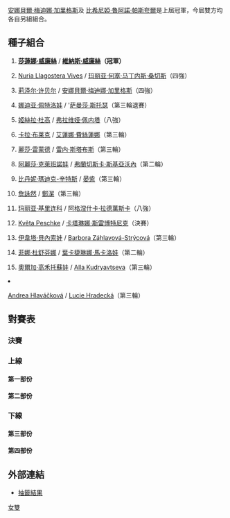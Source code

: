 {{noteTA|G1=tennis}}

{{GrandSlamEvents|2010|法國網球公開賽|
|defchamp = {{flagicon|ESP}} [[安娜貝爾·梅迪娜·加里格斯|安娜貝爾·梅迪娜·加里格斯]]<BR>{{flagicon|ESP}} [[比希尼婭·魯阿諾·帕斯夸爾|比希尼婭·魯阿諾·帕斯夸爾]]
|champ = 
|runner = 
|score = 
}}

{{main|2010年法國網球公開賽}}

[[安娜貝爾·梅迪娜·加里格斯|安娜貝爾·梅迪娜·加里格斯]]及 [[比希尼婭·魯阿諾·帕斯夸爾|比希尼婭·魯阿諾·帕斯夸爾]]是上屆冠軍，今屆雙方均各自另組組合。
 
==種子組合==
{{col-begin}}
{{col-2}}
#{{flagicon|USA}} '''[[莎蓮娜·威廉絲|莎蓮娜·威廉絲]]''' / {{flagicon|USA}}''' [[維納斯·威廉絲|維納斯·威廉絲]]（冠軍） '''
#{{flagicon|ESP}} [[Nuria_Llagostera_Vives|Nuria Llagostera Vives]] / {{flagicon|ESP}} [[玛丽亚·何塞·马丁内斯·桑切斯|玛丽亚·何塞·马丁内斯·桑切斯]]（四強）
#{{flagicon|USA}} [[莉泽尔·许贝尔|莉泽尔·许贝尔]] / {{flagicon|ESP}} [[安娜貝爾·梅迪娜·加里格斯|安娜貝爾·梅迪娜·加里格斯]]（四強）
#{{flagicon|RUS}} [[娜迪亚·佩特洛娃|娜迪亚·佩特洛娃]] / {{flagicon|AUS}}  '[[萨曼莎·斯托瑟|萨曼莎·斯托瑟]]（第三輪退賽）
#{{flagicon|ARG}} [[姬絲拉·杜高|姬絲拉·杜高]]  / {{flagicon|ITA}} [[弗拉维娅·佩内塔|弗拉维娅·佩内塔]]（八強）
#{{flagicon|ZIM}} [[卡拉·布莱克|卡拉·布莱克]] / {{flagicon|RUS}} [[艾蓮娜·費絲蓮娜|艾蓮娜·費絲蓮娜]]（第三輪）
#{{flagicon|USA}} [[麗莎·雷蒙德|麗莎·雷蒙德]] / {{flagicon|AUS}} [[雷内·斯塔布斯|雷内·斯塔布斯]]（第三輪）
#{{flagicon|RUS}} [[阿麗莎·克萊班諾娃|阿麗莎·克萊班諾娃]] / {{flagicon|ITA}} [[弗蘭切斯卡·斯基亞沃內|弗蘭切斯卡·斯基亞沃內]]（第二輪）
{{col-2}}
<ol start="9">
<li>{{flagicon|USA}} [[比丹妮·瑪迪克-辛特斯|比丹妮·瑪迪克-辛特斯]] / {{flagicon|CHN}} [[晏紫|晏紫]]（第三輪）
<li>{{flagicon|TPE}} [[詹詠然|詹詠然]] / {{flagicon|CHN}} [[鄭潔|鄭潔]]（第三輪）
<li>{{flagicon|RUS}} [[玛丽亚·基里连科|玛丽亚·基里连科]] / {{flagicon|POL}} [[阿格涅什卡·拉德萬斯卡|阿格涅什卡·拉德萬斯卡]]（八強） 
<li>{{flagicon|CZE}} [[Květa_Peschke|Květa Peschke]] / {{flagicon|SLO}} [[卡塔琳娜·斯雷博特尼克|卡塔琳娜·斯雷博特尼克]]（決賽）
<li>{{flagicon|CZE}} [[伊韋塔·貝內索娃|伊韋塔·貝內索娃]]  / {{flagicon|CZE}} [[Barbora_Záhlavová-Strýcová|Barbora Záhlavová-Strýcová]]（第三輪）
<li>{{flagicon|RUS}} [[菲娜·杜舒芬娜|菲娜·杜舒芬娜]] / {{flagicon|RUS}} [[葉卡捷琳娜·馬卡洛娃|葉卡捷琳娜·馬卡洛娃]]（第二輪）
<li>{{flagicon|BLR}} [[奧爾加·高禾托蘇娃|奧爾加·高禾托蘇娃]] / {{flagicon|RUS}} [[Alla_Kudryavtseva|Alla Kudryavtseva]]（第三輪）
<li>{{flagicon|CZE}} [[Andrea_Hlaváčková|Andrea Hlaváčková]]  / {{flagicon|CZE}} [[Lucie_Hradecká|Lucie Hradecká]]（第三輪）
{{col-end}}

==對賽表==
===決賽===
{{8TeamBracket-Tennis3
| RD1=八強
| RD2=四強
| RD3=決賽

| team-width=175

| RD1-seed1=1
| RD1-team1='''{{flagicon|USA}} [[莎蓮娜·威廉絲|S威廉絲]]<br /> {{flagicon|USA}} [[維納斯·威廉絲|V威廉絲]]
| RD1-score1-1='''6
| RD1-score1-2='''6
| RD1-score1-3= 
| RD1-seed2=11
| RD1-team2={{flagicon|RUS}} [[玛丽亚·基里连科|基里连科]]<BR> {{flagicon|POL}} [[阿格涅什卡·拉德萬斯卡|拉德萬斯卡]]
| RD1-score2-1=2
| RD1-score2-2=3
| RD1-score2-3= 

| RD1-seed3=3
| RD1-team3='''{{flagicon|USA}} [[莉泽尔·许贝尔|许贝尔]]<BR> {{flagicon|ESP}} [[安娜貝爾·梅迪娜·加里格斯|梅迪娜·加里格斯]]
| RD1-score3-1=1
| RD1-score3-2='''6
| RD1-score3-3='''7
| RD1-seed4=5
| RD1-team4={{flagicon|ARG}} [[姬絲拉·杜高|杜高]]<BR> {{flagicon|ITA}} [[弗拉维娅·佩内塔|佩内塔]]
| RD1-score4-1='''6
| RD1-score4-2=0
| RD1-score4-3=6<sup>4</sup>

| RD1-seed5=12
| RD1-team5='''{{flagicon|CZE}} [[Květa_Peschke|K Peschke]]<BR> {{flagicon|SLO}} [[卡塔琳娜·斯雷博特尼克|斯雷博特尼克]]
| RD1-score5-1=4
| RD1-score5-2='''6
| RD1-score5-3='''6
| RD1-seed6= 
| RD1-team6={{flagicon|UKR}} [[阿廖娜·邦达连科|A邦达连科]]<BR> {{flagicon|UKR}} [[卡捷琳娜·邦达连科|K邦达连科]]
| RD1-score6-1='''6
| RD1-score6-2=2
| RD1-score6-3=3

| RD1-seed7= 
| RD1-team7={{flagicon|ROU}} [[Monica_Niculescu|M Niculescu]]<BR> {{flagicon|ISR}} [[莎哈爾·佩爾|佩爾]]
| RD1-score7-1=2
| RD1-score7-2=4
| RD1-score7-3= 
| RD1-seed8=2
| RD1-team8='''{{Nowrap|{{flagicon|ESP}} [[Nuria_Llagostera_Vives|N Llagostera Vives]]<BR> {{flagicon|ESP}} [[玛丽亚·何塞·马丁内斯·桑切斯|马丁内斯·桑切斯]]}}
| RD1-score8-1='''6
| RD1-score8-2='''6
| RD1-score8-3= 

| RD2-seed1=1
| RD2-team1='''{{flagicon|USA}} [[莎蓮娜·威廉絲|S威廉絲]]<br /> {{flagicon|USA}} [[維納斯·威廉絲|V威廉絲]]
| RD2-score1-1=2
| RD2-score1-2='''6
| RD2-score1-3='''6
| RD2-seed2=3
| RD2-team2={{flagicon|USA}} [[莉泽尔·许贝尔|许贝尔]]<BR> {{flagicon|ESP}} [[安娜貝爾·梅迪娜·加里格斯|梅迪娜·加里格斯]]
| RD2-score2-1='''6
| RD2-score2-2=4
| RD2-score2-3=2

| RD2-seed3=12
| RD2-team3='''{{flagicon|CZE}} [[Květa_Peschke|K Peschke]]<BR> {{flagicon|SLO}} [[卡塔琳娜·斯雷博特尼克|斯雷博特尼克]]
| RD2-score3-1=3
| RD2-score3-2='''6
| RD2-score3-3='''6
| RD2-seed4=2
| RD2-team4={{Nowrap|{{flagicon|ESP}} [[Nuria_Llagostera_Vives|N Llagostera Vives]]<BR> {{flagicon|ESP}} [[玛丽亚·何塞·马丁内斯·桑切斯|马丁内斯·桑切斯]]}}
| RD2-score4-1='''6
| RD2-score4-2=4
| RD2-score4-3=4

| RD3-seed1=1
| RD3-team1='''{{flagicon|USA}} [[莎蓮娜·威廉絲|S威廉絲]]<br /> {{flagicon|USA}} [[維納斯·威廉絲|V威廉絲]]
| RD3-score1-1='''6
| RD3-score1-2='''6
| RD3-score1-3= 
| RD3-seed2=12
| RD3-team2={{flagicon|CZE}} [[Květa_Peschke|K Peschke]]<BR> {{flagicon|SLO}} [[卡塔琳娜·斯雷博特尼克|斯雷博特尼克]]
| RD3-score2-1=2
| RD3-score2-2=3
| RD3-score2-3= 
}}

===上線===
====第一部份====
{{16TeamBracket-Compact-Tennis3
| RD1= 第一輪
| RD2= 第二輪
| RD3= 第三輪
| RD4= 八強

| RD1-seed01=1
| RD1-team01='''{{flagicon|USA}} [[莎蓮娜·威廉絲|S威廉絲]]<br /> {{flagicon|USA}} [[維納斯·威廉絲|V威廉絲]]''' 
| RD1-score01-1='''6
| RD1-score01-2='''6
| RD1-score01-3= 
| RD1-seed02= 
| RD1-team02={{flagicon|BEL}} [[Kirsten_Flipkens|K Flipkens]]<BR> {{flagicon|THA}} [[撻瑪茵·塔娜蘇甘|塔娜蘇甘]]
| RD1-score02-1=0
| RD1-score02-2=1
| RD1-score02-3= 

| RD1-seed03= 
| RD1-team03='''{{flagicon|SVK}} [[達妮埃拉·漢圖霍娃|漢圖霍娃]]<BR> {{flagicon|DEN}} [[卡露蓮·禾絲妮雅琪|禾絲妮雅琪]]'''
| RD1-score03-1='''7
| RD1-score03-2='''7
| RD1-score03-3= 
| RD1-seed04= 
| RD1-team04={{flagicon|GER}} [[Tatjana_Malek|T Malek]]<BR> {{flagicon|GER}} [[安德拉·佩特科维奇|佩特科维奇]]
| RD1-score04-1=5
| RD1-score04-2=6<sup>8</sup>
| RD1-score04-3= 

| RD1-seed05= 
| RD1-team05='''{{flagicon|SVK}} [[多米尼卡·齐布尔科娃|齐布尔科娃]]<BR> {{flagicon|GER}} [[Julia_Görges|J Görges]]'''
| RD1-score05-1=3
| RD1-score05-2='''6
| RD1-score05-3='''6
| RD1-seed06=WC
| RD1-team06={{flagicon|FRA}} [[Stéphanie_Cohen-Aloro|S Cohen-Aloro]]<BR> {{flagicon|FRA}} [[保琳·巴曼迪耶|巴曼迪耶]]
| RD1-score06-1='''6
| RD1-score06-2=2
| RD1-score06-3=1

| RD1-seed07= 
| RD1-team07={{flagicon|AUT}} [[西比爾·巴默爾|巴默爾]]<BR> {{flagicon|GER}} [[Kristina_Barrois|K Barrois]]
| RD1-score07-1=4
| RD1-score07-2=1
| RD1-score07-3= 
| RD1-seed08=16
| RD1-team08='''{{flagicon|CZE}} [[Andrea_Hlaváčková|A Hlaváčková]]<BR> {{flagicon|CZE}} [[Lucie_Hradecká|L Hradecká]]
| RD1-score08-1='''6
| RD1-score08-2='''6
| RD1-score08-3= 

| RD1-seed09=11
| RD1-team09='''{{flagicon|RUS}} [[玛丽亚·基里连科|基里连科]]<BR> {{flagicon|POL}} [[阿格涅什卡·拉德萬斯卡|拉德萬斯卡]]'''
| RD1-score09-1='''6
| RD1-score09-2='''6
| RD1-score09-3= 
| RD1-seed10= 
| RD1-team10={{flagicon|TPE}} [[張凱貞|張]]<BR> {{flagicon|SVK}} [[瑪達蓮娜·拉芭莉歌法|拉芭莉歌法]]
| RD1-score10-1=1
| RD1-score10-2=1
| RD1-score10-3= 

| RD1-seed11= 
| RD1-team11={{flagicon|GRE}} [[埃萊妮·達尼利都|達尼利都]]<BR> {{flagicon|TPE}} [[謝淑薇|謝]]
| RD1-score11-1=5
| RD1-score11-2=6<sup>1</sup>
| RD1-score11-3= 
| RD1-seed12= 
| RD1-team12='''{{flagicon|CZE}} [[佩特拉·克維托娃|克維托娃]]<BR> {{flagicon|SUI}} [[Stefanie_Vögele|S Vögele]]'''
| RD1-score12-1='''7
| RD1-score12-2='''7
| RD1-score12-3= 

| RD1-seed13= 
| RD1-team13={{flagicon|RSA}} [[Natalie_Grandin|N Grandin]]<BR> {{flagicon|USA}} [[Abigail_Spears|A Spears]]
| RD1-score13-1=3
| RD1-score13-2='''6
| RD1-score13-3=2
| RD1-seed14= 
| RD1-team14='''{{flagicon|FRA}} [[阿丽泽·科奈|科奈]]<BR> {{flagicon|FRA}} [[阿拉瓦內·雷扎伊|雷扎伊]]'''
| RD1-score14-1='''6
| RD1-score14-2=4
| RD1-score14-3='''6

| RD1-seed15= 
| RD1-team15={{flagicon|POL}} [[Alicja_Rosolska|A Rosolska]]<BR> {{flagicon|KAZ}} [[Yaroslava_Shvedova|Y Shvedova]]
| RD1-score15-1=6<sup>4</sup>
| RD1-score15-2=4
| RD1-score15-3= 
| RD1-seed16=7
| RD1-team16='''{{flagicon|USA}} [[麗莎·雷蒙德|雷蒙德]]<BR> {{flagicon|AUS}} [[雷内·斯塔布斯|斯塔布斯]]
| RD1-score16-1='''7
| RD1-score16-2='''6
| RD1-score16-3= 

| RD2-seed01=1
| RD2-team01='''{{flagicon|USA}} [[莎蓮娜·威廉絲|S威廉絲]]<br /> {{flagicon|USA}} [[維納斯·威廉絲|V威廉絲]]
| RD2-score01-1=w/o
| RD2-score01-2= 
| RD2-score01-3= 
| RD2-seed02= 
| RD2-team02={{flagicon|SVK}} [[達妮埃拉·漢圖霍娃|漢圖霍娃]]<BR> {{flagicon|DEN}} [[卡露蓮·禾絲妮雅琪|禾絲妮雅琪]]
| RD2-score02-1= 
| RD2-score02-2= 
| RD2-score02-3= 

| RD2-seed03= 
| RD2-team03={{flagicon|SVK}} [[多米尼卡·齐布尔科娃|齐布尔科娃]]<BR> {{flagicon|GER}} [[Julia_Görges|J Görges]]
| RD2-score03-1=2
| RD2-score03-2='''7
| RD2-score03-3=0
| RD2-seed04=16
| RD2-team04='''{{flagicon|CZE}} [[Andrea_Hlaváčková|A Hlaváčková]]<BR> {{flagicon|CZE}} [[Lucie_Hradecká|L Hradecká]]
| RD2-score04-1='''6
| RD2-score04-2=6<sup>8</sup>
| RD2-score04-3='''6

| RD2-seed05=11
| RD2-team05='''{{flagicon|RUS}} [[玛丽亚·基里连科|基里连科]]<BR> {{flagicon|POL}} [[阿格涅什卡·拉德萬斯卡|拉德萬斯卡]]
| RD2-score05-1='''6
| RD2-score05-2=5
| RD2-score05-3='''6
| RD2-seed06= 
| RD2-team06={{flagicon|CZE}} [[佩特拉·克維托娃|克維托娃]]<BR> {{flagicon|SUI}} [[Stefanie_Vögele|S Vögele]]
| RD2-score06-1=1
| RD2-score06-2='''7
| RD2-score06-3=3

| RD2-seed07= 
| RD2-team07={{flagicon|FRA}} [[阿丽泽·科奈|科奈]]<BR> {{flagicon|FRA}} [[阿拉瓦內·雷扎伊|雷扎伊]]'''
| RD2-score07-1=2
| RD2-score07-2=2
| RD2-score07-3= 
| RD2-seed08=7
| RD2-team08='''{{flagicon|USA}} [[麗莎·雷蒙德|雷蒙德]]<BR> {{flagicon|AUS}} [[雷内·斯塔布斯|斯塔布斯]]
| RD2-score08-1='''6
| RD2-score08-2='''6
| RD2-score08-3= 

| RD3-seed01=1
| RD3-team01='''{{flagicon|USA}} [[莎蓮娜·威廉絲|S威廉絲]]<br /> {{flagicon|USA}} [[維納斯·威廉絲|V威廉絲]]
| RD3-score01-1='''6
| RD3-score01-2='''6
| RD3-score01-3= 
| RD3-seed02=16
| RD3-team02={{flagicon|CZE}} [[Andrea_Hlaváčková|A Hlaváčková]]<BR> {{flagicon|CZE}} [[Lucie_Hradecká|L Hradecká]]
| RD3-score02-1=1
| RD3-score02-2=2
| RD3-score02-3= 

| RD3-seed03=11
| RD3-team03='''{{flagicon|RUS}} [[玛丽亚·基里连科|基里连科]]<BR> {{flagicon|POL}} [[阿格涅什卡·拉德萬斯卡|拉德萬斯卡]]
| RD3-score03-1='''7
| RD3-score03-2='''6
| RD3-score03-3= 
| RD3-seed04=7
| RD3-team04={{flagicon|USA}} [[麗莎·雷蒙德|雷蒙德]]<BR> {{flagicon|AUS}} [[雷内·斯塔布斯|斯塔布斯]]
| RD3-score04-1=6<sup>6</sup>
| RD3-score04-2=4
| RD3-score04-3= 

| RD4-seed01=1
| RD4-team01='''{{flagicon|USA}} [[莎蓮娜·威廉絲|S威廉絲]]<br /> {{flagicon|USA}} [[維納斯·威廉絲|V威廉絲]]
| RD4-score01-1='''6
| RD4-score01-2='''6
| RD4-score01-3= 
| RD4-seed02=11
| RD4-team02={{flagicon|RUS}} [[玛丽亚·基里连科|基里连科]]<BR> {{flagicon|POL}} [[阿格涅什卡·拉德萬斯卡|拉德萬斯卡]]
| RD4-score02-1=2
| RD4-score02-2=3
| RD4-score02-3= 
}}

====第二部份====
{{16TeamBracket-Compact-Tennis3
| RD1= 第一輪
| RD2= 第二輪
| RD3= 第三輪
| RD4= 八強

| RD1-seed01=3
| RD1-team01='''{{flagicon|USA}} [[莉泽尔·许贝尔|许贝尔]]<BR> {{flagicon|ESP}} [[安娜貝爾·梅迪娜·加里格斯|梅迪娜·加里格斯]]
| RD1-score01-1=2
| RD1-score01-2='''6
| RD1-score01-3='''6
| RD1-seed02= 
| RD1-team02={{flagicon|UKR}} [[Mariya_Koryttseva|M Koryttseva]]<BR> {{flagicon|BLR}} [[Darya_Kustova|D Kustova]]
| RD1-score02-1='''6
| RD1-score02-2=1
| RD1-score02-3=4

| RD1-seed03= 
| RD1-team03='''{{flagicon|BLR}} [[维多利亚·阿扎伦卡|阿扎伦卡]]<BR> {{flagicon|RUS}} [[薇拉·兹沃纳列娃|兹沃纳列娃]]'''
| RD1-score03-1='''6
| RD1-score03-2='''6
| RD1-score03-3= 
| RD1-seed04= 
| RD1-team04={{flagicon|HUN}} [[兹尼克·瑪琳達|兹尼克]]<BR> {{flagicon|ESP}} [[Arantxa_Parra_Santonja|A Parra Santonja]]
| RD1-score04-1=1
| RD1-score04-2=3
| RD1-score04-3= 

| RD1-seed05= 
| RD1-team05={{flagicon|SWE}} [[索菲亞·阿維德森|阿維德森]]<BR> {{flagicon|GER}} [[Angelique_Kerber|A Kerber]]
| RD1-score05-1=2
| RD1-score05-2=5
| RD1-score05-3= 
| RD1-seed06= 
| RD1-team06='''{{flagicon|CZE}} [[露絲·莎法洛法|莎法洛法]]<BR> {{flagicon|CAN}} [[雅歷珊查·禾絲妮雅克|禾絲妮雅克]]'''
| RD1-score06-1='''6
| RD1-score06-2='''7
| RD1-score06-3= 

| RD1-seed07= 
| RD1-team07={{flagicon|TPE}} [[莊佳容|莊]]<BR> {{flagicon|AUS}} [[艾丽西亚·莫利克|莫利克]]
| RD1-score07-1=6<sup>2</sup>
| RD1-score07-2=3
| RD1-score07-3= 
| RD1-seed08=13
| RD1-team08='''{{Nowrap|{{flagicon|CZE}} [[伊韋塔·貝內索娃|貝內索娃]]<BR> {{flagicon|CZE}} [[Barbora_Záhlavová_Strýcová|B Záhlavová Strýcová]]}}
| RD1-score08-1='''7
| RD1-score08-2='''6
| RD1-score08-3= 

| RD1-seed09=9
| RD1-team09='''{{flagicon|USA}} [[比丹妮·瑪迪克-辛特斯|瑪迪克-辛特斯]]<BR> {{flagicon|CHN}} [[晏紫|晏]]
| RD1-score09-1='''6
| RD1-score09-2='''6
| RD1-score09-3= 
| RD1-seed10= 
| RD1-team10={{flagicon|SUI}} [[迪美雅·芭辛絲姬|芭辛絲姬]]<BR> {{flagicon|ITA}} [[塔蒂亞娜·加爾賓|加爾賓]]
| RD1-score10-1=3
| RD1-score10-2=3
| RD1-score10-3= 

| RD1-seed11= 
| RD1-team11='''{{flagicon|ITA}} [[Sara_Errani|S Errani]]<BR> {{flagicon|ITA}} [[罗伯塔·芬奇|芬奇]]
| RD1-score11-1='''6
| RD1-score11-2='''7
| RD1-score11-3= 
| RD1-seed12=WC
| RD1-team12={{flagicon|FRA}} [[Kristina_Mladenovic|K Mladenovic]]<BR> {{flagicon|TUN}} [[Selima_Sfar|S Sfar]]
| RD1-score12-1=4
| RD1-score12-2=5
| RD1-score12-3= 

| RD1-seed13= 
| RD1-team13={{flagicon|USA}} [[Jill_Craybas|J Craybas]]<BR> {{flagicon|RUS}} [[安娜斯塔西亞·帕夫柳琴科娃|帕夫柳琴科娃]]
| RD1-score13-1=1
| RD1-score13-2=4
| RD1-score13-3= 
| RD1-seed14= 
| RD1-team14='''{{flagicon|ITA}} [[Alberta_Brianti|A Brianti]]<BR> {{flagicon|ROU}} [[亚历山德拉·杜尔盖鲁|杜尔盖鲁]]
| RD1-score14-1='''6
| RD1-score14-2='''6
| RD1-score14-3= 

| RD1-seed15= 
| RD1-team15={{flagicon|FRA}} [[Julie_Coin|J Coin]]<BR> {{flagicon|CAN}} [[Marie-Ève_Pelletier|M-È Pelletier]]
| RD1-score15-1=1
| RD1-score15-2=3
| RD1-score15-3= 
| RD1-seed16=5
| RD1-team16='''{{flagicon|ARG}} [[姬絲拉·杜高|杜高]]<BR> {{flagicon|ITA}} [[弗拉维娅·佩内塔|佩内塔]]'''  
| RD1-score16-1='''6
| RD1-score16-2='''6
| RD1-score16-3= 

| RD2-seed01=3
| RD2-team01='''{{flagicon|USA}} [[莉泽尔·许贝尔|许贝尔]]<BR> {{flagicon|ESP}} [[安娜貝爾·梅迪娜·加里格斯|梅迪娜·加里格斯]]
| RD2-score01-1=4
| RD2-score01-2='''6
| RD2-score01-3='''6
| RD2-seed02= 
| RD2-team02={{flagicon|BLR}} [[Victoria_Azarenka|V Azarenka]]<BR> {{flagicon|RUS}} [[Vera_Zvonareva|V Zvonareva]]
| RD2-score02-1='''6
| RD2-score02-2=2
| RD2-score02-3=4

| RD2-seed03= 
| RD2-team03={{flagicon|CZE}} [[Lucie_Šafářová|L Šafářová]]<BR> {{flagicon|CAN}} [[Aleksandra_Wozniak|A Wozniak]]
| RD2-score03-1=1
| RD2-score03-2=1
| RD2-score03-3= 
| RD2-seed04=13
| RD2-team04='''{{Nowrap|{{flagicon|CZE}} [[伊韋塔·貝內索娃|貝內索娃]]<BR> {{flagicon|CZE}} [[Barbora_Záhlavová_Strýcová|B Záhlavová Strýcová]]}}
| RD2-score04-1='''6
| RD2-score04-2='''6
| RD2-score04-3= 

| RD2-seed05=9
| RD2-team05='''{{flagicon|USA}} [[比丹妮·瑪迪克-辛特斯|瑪迪克-辛特斯]]<BR> {{flagicon|CHN}} [[晏紫|晏]]
| RD2-score05-1='''6
| RD2-score05-2='''7
| RD2-score05-3= 
| RD2-seed06= 
| RD2-team06={{flagicon|ITA}} [[Sara_Errani|S Errani]]<BR> {{flagicon|ITA}} [[罗伯塔·芬奇|芬奇]]
| RD2-score06-1=4
| RD2-score06-2=5
| RD2-score06-3= 

| RD2-seed07= 
| RD2-team07={{flagicon|ITA}} [[Alberta_Brianti|A Brianti]]<BR> {{flagicon|ROU}} [[亚历山德拉·杜尔盖鲁|杜尔盖鲁]]<BR> 
| RD2-score07-1=5
| RD2-score07-2=6<sup>2</sup>
| RD2-score07-3= 
| RD2-seed08=5
| RD2-team08='''{{flagicon|ARG}} [[姬絲拉·杜高|杜高]]<BR> {{flagicon|ITA}} [[弗拉维娅·佩内塔|佩内塔]]'''  
| RD2-score08-1='''7
| RD2-score08-2='''7
| RD2-score08-3= 

| RD3-seed01=3
| RD3-team01='''{{flagicon|USA}} [[莉泽尔·许贝尔|许贝尔]]<BR> {{flagicon|ESP}} [[安娜貝爾·梅迪娜·加里格斯|梅迪娜·加里格斯]]
| RD3-score01-1='''7
| RD3-score01-2=2
| RD3-score01-3='''6
| RD3-seed02=13
| RD3-team02={{Nowrap|{{flagicon|CZE}} [[伊韋塔·貝內索娃|貝內索娃]]<BR> {{flagicon|CZE}} [[Barbora_Záhlavová_Strýcová|B Záhlavová Strýcová]]}}
| RD3-score02-1=5
| RD3-score02-2='''6
| RD3-score02-3=4

| RD3-seed03=9
| RD3-team03={{flagicon|USA}} [[比丹妮·瑪迪克-辛特斯|瑪迪克-辛特斯]]<BR> {{flagicon|CHN}} [[晏紫|晏]]
| RD3-score03-1=6<sup>7</sup>
| RD3-score03-2=0
| RD3-score03-3= 
| RD3-seed04=5
| RD3-team04='''{{flagicon|ARG}} [[姬絲拉·杜高|杜高]]<BR> {{flagicon|ITA}} [[弗拉维娅·佩内塔|佩内塔]]
| RD3-score04-1='''7
| RD3-score04-2='''6
| RD3-score04-3= 

| RD4-seed01=3
| RD4-team01='''{{flagicon|USA}} [[莉泽尔·许贝尔|许贝尔]]<BR> {{flagicon|ESP}} [[安娜貝爾·梅迪娜·加里格斯|梅迪娜·加里格斯]]
| RD4-score01-1=1
| RD4-score01-2='''6
| RD4-score01-3='''7
| RD4-seed02=5
| RD4-team02={{flagicon|ARG}} [[姬絲拉·杜高|杜高]]<BR> {{flagicon|ITA}} [[弗拉维娅·佩内塔|佩内塔]]
| RD4-score02-1='''6
| RD4-score02-2=0
| RD4-score02-3=6<sup>4</sup>
}}

===下線===
====第三部份====
{{16TeamBracket-Compact-Tennis3
| RD1= 第一輪
| RD2= 第二輪
| RD3= 第三輪
| RD4= 八強
| RD1-seed01=6
| RD1-team01='''{{flagicon|ZIM}} [[卡拉·布莱克|布莱克]]<BR> {{flagicon|RUS}} [[艾蓮娜·費絲蓮娜|艾蓮娜·費絲蓮娜]]'''
| RD1-score01-1=4
| RD1-score01-2='''6
| RD1-score01-3='''6
| RD1-seed02= 
| RD1-team02={{flagicon|ESP}} [[比希尼婭·魯阿諾·帕斯夸爾|魯阿諾·帕斯夸爾]]<BR> {{flagicon|USA}} [[梅根·蕭內西|蕭內西]]
| RD1-score02-1='''6
| RD1-score02-2=3
| RD1-score02-3=3

| RD1-seed03=ALT
| RD1-team03={{flagicon|CZE}} [[Klára_Zakopalová|K Zakopalová]]<BR> {{flagicon|USA}} [[Riza_Zalameda|R Zalameda]]
| RD1-score03-1=1
| RD1-score03-2=1
| RD1-score03-3= 
| RD1-seed04= 
| RD1-team04='''{{flagicon|HUN}} [[扎维·阿格妮斯|扎维]]<BR> {{flagicon|RUS}} [[迪娜拉·薩芬娜|薩芬娜]]
| RD1-score04-1='''6
| RD1-score04-2='''6
| RD1-score04-3= 

| RD1-seed05= 
| RD1-team05='''{{flagicon|ROU}} [[Edina_Gallovits|E Gallovits]]<BR> {{flagicon|USA}} [[梅蘭妮·歐丁|歐丁]]
| RD1-score05-1='''6
| RD1-score05-2='''6
| RD1-score05-3= 
| RD1-seed06= 
| RD1-team06={{flagicon|AUS}} [[Anastasia_Rodionova|An Rodionova]]<BR> {{flagicon|RUS}} [[Arina_Rodionova|Ar Rodionova]]
| RD1-score06-1=3
| RD1-score06-2=2
| RD1-score06-3= 

| RD1-seed07= 
| RD1-team07={{flagicon|GBR}} [[Sarah_Borwell|S Borwell]]<BR> {{flagicon|USA}} [[Racquel_Kops-Jones|R Kops-Jones]]
| RD1-score07-1=0
| RD1-score07-2=1
| RD1-score07-3= 
| RD1-seed08=12
| RD1-team08='''{{flagicon|CZE}} [[Květa_Peschke|K Peschke]]<BR> {{flagicon|SLO}} [[卡塔琳娜·斯雷博特尼克|斯雷博特尼克]]
| RD1-score08-1='''6
| RD1-score08-2='''6
| RD1-score08-3= 

| RD1-seed09=14
| RD1-team09='''{{flagicon|RUS}} [[菲娜·杜舒芬娜|杜舒芬娜]]<BR> {{flagicon|RUS}} [[葉卡捷琳娜·馬卡洛娃|馬卡洛娃]]
| RD1-score09-1=6<sup>5</sup>
| RD1-score09-2='''7
| RD1-score09-3='''6
| RD1-seed10= 
| RD1-team10={{flagicon|BLR}} [[Tatiana_Poutchek|T Poutchek]]<BR> {{flagicon|TUR}} [[İpek_Şenoğlu|İ Şenoğlu]]
| RD1-score10-1='''6
| RD1-score10-2=6<sup>3</sup>
| RD1-score10-3=4

| RD1-seed11= 
| RD1-team11='''{{flagicon|UKR}} [[阿廖娜·邦达连科|A邦达连科]]<BR> {{flagicon|UKR}} [[卡捷琳娜·邦达连科|K邦达连科]]
| RD1-score11-1='''6
| RD1-score11-2='''6
| RD1-score11-3= 
| RD1-seed12= 
| RD1-team12={{flagicon|USA}} [[卡莉·格利克森|格利克森]]<BR> {{flagicon|SLO}} [[Polona_Hercog|P Hercog]]
| RD1-score12-1=3
| RD1-score12-2=2
| RD1-score12-3= 

| RD1-seed13= 
| RD1-team13='''{{flagicon|USA}} [[金久慈|金]]<BR> {{flagicon|NED}} [[米雪拉·克拉查克|克拉查克]]
| RD1-score13-1='''6
| RD1-score13-2='''6
| RD1-score13-3= 
| RD1-seed14= 
| RD1-team14={{flagicon|ROU}} [[Ioana_Raluca_Olaru|IR Olaru]]<BR> {{flagicon|UKR}} [[Olga_Savchuk|O Savchuk]]
| RD1-score14-1=4
| RD1-score14-2=3
| RD1-score14-3= 

| RD1-seed15=WC
| RD1-team15={{flagicon|FRA}} [[Irina_Pavlovic|I Pavlovic]]<BR> {{flagicon|FRA}} [[Laura_Thorpe|L Thorpe]]
| RD1-score15-1=4
| RD1-score15-2=4
| RD1-score15-3= 
| RD1-seed16=4
| RD1-team16='''{{flagicon|RUS}} [[娜迪亚·佩特洛|佩特洛]]<BR> {{flagicon|AUS}} [[萨曼莎·斯托瑟|斯托瑟]] 
| RD1-score16-1='''6
| RD1-score16-2='''6
| RD1-score16-3= 

| RD2-seed01=6
| RD2-team01='''{{flagicon|ZIM}} [[卡拉·布莱克|布莱克]]<BR> {{flagicon|RUS}} [[艾蓮娜·費絲蓮娜|艾蓮娜·費絲蓮娜]]
| RD2-score01-1='''6
| RD2-score01-2='''6
| RD2-score01-3= 
| RD2-seed02= 
| RD2-team02={{flagicon|HUN}} [[扎维·阿格妮斯|扎维]]<BR> {{flagicon|RUS}} [[迪娜拉·薩芬娜|薩芬娜]]
| RD2-score02-1=2
| RD2-score02-2=3
| RD2-score02-3= 

| RD2-seed03= 
| RD2-team03={{flagicon|ROU}} [[Edina_Gallovits|E Gallovits]]<BR> {{flagicon|USA}} [[梅蘭妮·歐丁|歐丁]]
| RD2-score03-1=0
| RD2-score03-2=1
| RD2-score03-3= 
| RD2-seed04=12
| RD2-team04='''{{flagicon|CZE}} [[Květa_Peschke|K Peschke]]<BR> {{flagicon|SLO}} [[卡塔琳娜·斯雷博特尼克|斯雷博特尼克]]
| RD2-score04-1='''6
| RD2-score04-2='''6
| RD2-score04-3= 

| RD2-seed05=14
| RD2-team05={{flagicon|RUS}} [[菲娜·杜舒芬娜|杜舒芬娜]]<BR> {{flagicon|RUS}} [[葉卡捷琳娜·馬卡洛娃|馬卡洛娃]]
| RD2-score05-1=3
| RD2-score05-2=2
| RD2-score05-3= 
| RD2-seed06= 
| RD2-team06='''{{flagicon|UKR}} [[阿廖娜·邦达连科|A邦达连科]]<BR> {{flagicon|UKR}} [[卡捷琳娜·邦达连科|K邦达连科]]
| RD2-score06-1='''6
| RD2-score06-2'''6
| RD2-score06-3= 

| RD2-seed07= 
| RD2-team07={{flagicon|USA}} [[金久慈|金]]<BR> {{flagicon|NED}} [[米雪拉·克拉查克|克拉查克]]
| RD2-score07-1=4
| RD2-score07-2='''7
| RD2-score07-3=4
| RD2-seed08=4
| RD2-team08='''{{flagicon|RUS}} [[娜迪亚·佩特洛|佩特洛]]<BR> {{flagicon|AUS}} [[萨曼莎·斯托瑟|斯托瑟]]
| RD2-score08-1='''6
| RD2-score08-2=6<sup>5</sup>
| RD2-score08-3='''6

| RD3-seed01=6
| RD3-team01={{flagicon|ZIM}} [[卡拉·布莱克|布莱克]]<BR> {{flagicon|RUS}} [[艾蓮娜·費絲蓮娜|艾蓮娜·費絲蓮娜]]
| RD3-score01-1=6<sup>5</sup>
| RD3-score01-2=1
| RD3-score01-3= 
| RD3-seed02=12
| RD3-team02='''{{flagicon|CZE}} [[Květa_Peschke|K Peschke]]<BR> {{flagicon|SLO}} [[卡塔琳娜·斯雷博特尼克|斯雷博特尼克]]
| RD3-score02-1='''7
| RD3-score02-2='''6
| RD3-score02-3= 

| RD3-seed03= 
| RD3-team03='''{{flagicon|UKR}} [[阿廖娜·邦达连科|A邦达连科]]<BR> {{flagicon|UKR}} [[卡捷琳娜·邦达连科|K邦达连科]]
| RD3-score03-1='''6
| RD3-score03-2=1
| RD3-score03-3= 
| RD3-seed04=4
| RD3-team04={{flagicon|RUS}} [[娜迪亚·佩特洛|佩特洛]]<BR> {{flagicon|AUS}} [[萨曼莎·斯托瑟|斯托瑟]]
| RD3-score04-1=0
| RD3-score04-2=r
| RD3-score04-3= 

| RD4-seed01=12
| RD4-team01={{flagicon|CZE}} [[Květa_Peschke|K Peschke]]<BR> {{flagicon|SLO}} [[卡塔琳娜·斯雷博特尼克|斯雷博特尼克]]
| RD4-score01-1=4
| RD4-score01-2='''6
| RD4-score01-3='''6
| RD4-seed02=
| RD4-team02={{flagicon|UKR}} [[阿廖娜·邦达连科|A邦达连科]]<BR> {{flagicon|UKR}} [[卡捷琳娜·邦达连科|K邦达连科]]
| RD4-score02-1='''6
| RD4-score02-2=2
| RD4-score02-3=3
}}

====第四部份====
{{16TeamBracket-Compact-Tennis3
| RD1= 第一輪
| RD2= 第二輪
| RD3= 第三輪
| RD4= 八強

| RD1-seed01=8
| RD1-team01={{flagicon|RUS}} '''[[阿麗莎·克萊班諾娃|克萊班諾娃]]<BR> {{flagicon|ITA}} [[弗蘭切斯卡·斯基亞沃內|斯基亞沃內]]
| RD1-score01-1='''6
| RD1-score01-2='''6
| RD1-score01-3= 
| RD1-seed02=WC
| RD1-team02={{flagicon|FRA}} [[塞維琳·布雷蒙德·貝爾特拉姆|貝爾特拉姆]]<BR> {{flagicon|FRA}} [[Youlia_Fedossova|Y Fedossova]]
| RD1-score02-1=0
| RD1-score02-2=2
| RD1-score02-3= 

| RD1-seed03= 
| RD1-team03='''{{flagicon|ROU}} [[Monica_Niculescu|M Niculescu]]<BR> {{flagicon|ISR}} [[莎哈爾·佩爾|佩爾]]
| RD1-score03-1='''6
| RD1-score03-2='''6
| RD1-score03-3= 
| RD1-seed04=WC
| RD1-team04={{flagicon|FRA}} [[Sophie_Lefevre|S Lefevre]]<BR> {{flagicon|FRA}} [[Aurélie_Védy|A Védy]]
| RD1-score04-1=4
| RD1-score04-2=3
| RD1-score04-3= 

| RD1-seed05= 
| RD1-team05={{flagicon|POL}} [[Klaudia_Jans|K Jans]]<BR> {{flagicon|SUI}} [[帕蒂·施尼德|施尼德]]
| RD1-score05-1='''7
| RD1-score05-2=4
| RD1-score05-3=3
| RD1-seed06= 
| RD1-team06='''{{flagicon|RUS}} [[Regina_Kulikova|R Kulikova]]<BR> {{flagicon|LAT}} [[Anastasija_Sevastova|A Sevastova]]'''
| RD1-score06-1=6<sup>4</sup>
| RD1-score06-2='''6
| RD1-score06-3='''6

| RD1-seed07= 
| RD1-team07={{flagicon|UZB}} [[Akgul_Amanmuradova|A Amanmuradova]]<BR> {{flagicon|KAZ}} [[Galina_Voskoboeva|G Voskoboeva]]
| RD1-score07-1=1
| RD1-score07-2=1
| RD1-score07-3= 
| RD1-seed08=10
| RD1-team08='''{{flagicon|TPE}} [[詹詠然|詹]]<BR> {{flagicon|CHN}} [[鄭潔|鄭]]
| RD1-score08-1='''6
| RD1-score08-2='''6
| RD1-score08-3= 

| RD1-seed09=15
| RD1-team09='''{{flagicon|BLR}} [[奧爾加·高禾托蘇娃|高禾托蘇娃]]<BR> {{flagicon|RUS}} [[Alla_Kudryavtseva|A Kudryavtseva]]'''
| RD1-score09-1='''6
| RD1-score09-2='''6
| RD1-score09-3= 
| RD1-seed10= 
| RD1-team10={{flagicon|ROU}} [[Sorana_Cîrstea|S Cîrstea]]<BR> {{flagicon|FRA}} [[維吉妮·拉扎諾|拉扎諾]]
| RD1-score10-1=2
| RD1-score10-2=2
| RD1-score10-3= 

| RD1-seed11= 
| RD1-team11={{flagicon|BLR}} [[Ekaterina_Dzehalevich|E Dzehalevich]]<BR> {{flagicon|CZE}} [[Renata_Voráčová|R Voráčová]]
| RD1-score11-1=4
| RD1-score11-2=2
| RD1-score11-3= 
| RD1-seed12= 
| RD1-team12='''{{flagicon|RUS}} [[Maria_Kondratieva|M Kondratieva]]<BR> {{flagicon|CZE}} [[Vladimíra_Uhlířová|V Uhlířová]]'''
| RD1-score12-1='''6
| RD1-score12-2='''6
| RD1-score12-3= 

| RD1-seed13=ALT
| RD1-team13='''{{flagicon|CRO}} [[Darija_Jurak|D Jurak]]<BR> {{flagicon|CRO}} [[Petra_Martić|P Martić]]
| RD1-score13-1=6<sup>6</sup>
| RD1-score13-2='''6
| RD1-score13-3='''7
| RD1-seed14=WC
| RD1-team14={{flagicon|FRA}} [[Claire_Feuerstein|C Feuerstein]]<BR> {{flagicon|FRA}} [[Stéphanie_Foretz|S Foretz]]
| RD1-score14-1='''7
| RD1-score14-2=2
| RD1-score14-3=6<sup>4</sup>

| RD1-seed15=WC
| RD1-team15={{flagicon|FRA}} [[Mathilde_Johansson|M Johansson]]<BR> {{flagicon|FRA}} [[卡密兒·比恩|比恩]]
| RD1-score15-1=3
| RD1-score15-2=2
| RD1-score15-3= 
| RD1-seed16=2
| RD1-team16='''{{Nowrap|{{flagicon|ESP}} [[Nuria_Llagostera_Vives|N Llagostera Vives]]<BR> {{flagicon|ESP}} [[玛丽亚·何塞·马丁内斯·桑切斯|马丁内斯·桑切斯]]}}
| RD1-score16-1='''6
| RD1-score16-2='''6
| RD1-score16-3= 

| RD2-seed01=8
| RD2-team01={{flagicon|RUS}} [[阿麗莎·克萊班諾娃|克萊班諾娃]]<BR> {{flagicon|ITA}} [[弗蘭切斯卡·斯基亞沃內|斯基亞沃內]]
| RD2-score01-1=2
| RD2-score01-2=6<sup>5</sup>
| RD2-score01-3= 
| RD2-seed02= 
| RD2-team02='''{{flagicon|ROU}} [[Monica_Niculescu|M Niculescu]]<BR> {{flagicon|ISR}} [[莎哈爾·佩爾|佩爾]]
| RD2-score02-1='''6
| RD2-score02-2='''7
| RD2-score02-3= 

| RD2-seed03= 
| RD2-team03={{flagicon|RUS}} [[Regina_Kulikova|R Kulikova]]<BR> {{flagicon|LAT}} [[Anastasija_Sevastova|A Sevastova]]
| RD2-score03-1=4
| RD2-score03-2=3
| RD2-score03-3= 
| RD2-seed04=10
| RD2-team04='''{{flagicon|TPE}} [[詹詠然|詹]]<BR> {{flagicon|CHN}} [[鄭潔|鄭]]
| RD2-score04-1='''6
| RD2-score04-2='''6
| RD2-score04-3= 

| RD2-seed05=15
| RD2-team05='''{{flagicon|BLR}} [[奧爾加·高禾托蘇娃|高禾托蘇娃]]<BR> {{flagicon|RUS}} [[Alla_Kudryavtseva|A Kudryavtseva]]
| RD2-score05-1='''6
| RD2-score05-2='''6
| RD2-score05-3= 
| RD2-seed06= 
| RD2-team06={{flagicon|RUS}} [[Maria_Kondratieva|M Kondratieva]]<BR> {{flagicon|CZE}} [[Vladimíra_Uhlířová|V Uhlířová]]
| RD2-score06-1=3
| RD2-score06-2=1
| RD2-score06-3= 

| RD2-seed07=ALT
| RD2-team07={{flagicon|CRO}} [[Darija_Jurak|D Jurak]]<BR> {{flagicon|CRO}} [[Petra_Martić|P Martić]]
| RD2-score07-1=2
| RD2-score07-2=3
| RD2-score07-3= 
| RD2-seed08=2
| RD2-team08='''{{Nowrap|{{flagicon|ESP}} [[Nuria_Llagostera_Vives|N Llagostera Vives]]<BR> {{flagicon|ESP}} [[玛丽亚·何塞·马丁内斯·桑切斯|马丁内斯·桑切斯]]}}
| RD2-score08-1='''6
| RD2-score08-2='''6
| RD2-score08-3= 

| RD3-seed01= 
| RD3-team01='''{{flagicon|ROU}} [[Monica_Niculescu|M Niculescu]]<BR> {{flagicon|ISR}} [[莎哈爾·佩爾|佩爾]]
| RD3-score01-1='''6
| RD3-score01-2='''6
| RD3-score01-3= 
| RD3-seed02=10
| RD3-team02={{flagicon|TPE}} [[詹詠然|詹]]<BR> {{flagicon|CHN}} [[鄭潔|鄭]]
| RD3-score02-1=2
| RD3-score02-2=1
| RD3-score02-3= 

| RD3-seed03=15
| RD3-team03={{flagicon|BLR}} [[奧爾加·高禾托蘇娃|高禾托蘇娃]]<BR> {{flagicon|RUS}} [[Alla_Kudryavtseva|A Kudryavtseva]]
| RD3-score03-1=2
| RD3-score03-2=4
| RD3-score03-3= 
| RD3-seed04=2
| RD3-team04='''{{Nowrap|{{flagicon|ESP}} [[Nuria_Llagostera_Vives|N Llagostera Vives]]<BR> {{flagicon|ESP}} [[玛丽亚·何塞·马丁内斯·桑切斯|马丁内斯·桑切斯]]}}
| RD3-score04-1='''6
| RD3-score04-2='''6
| RD3-score04-3= 

| RD4-seed01= 
| RD4-team01={{flagicon|ROU}} [[Monica_Niculescu|M Niculescu]]<BR> {{flagicon|ISR}} [[莎哈爾·佩爾|佩爾]]
| RD4-score01-1= 
| RD4-score01-2= 
| RD4-score01-3= 
| RD4-seed02=2
| RD4-team02={{Nowrap|{{flagicon|ESP}} [[Nuria_Llagostera_Vives|N Llagostera Vives]]<BR> {{flagicon|ESP}} [[玛丽亚·何塞·马丁内斯·桑切斯|马丁内斯·桑切斯]]}}
| RD4-score02-1= 
| RD4-score02-2= 
| RD4-score02-3= 
}}

==外部連結==
*[http://www.rolandgarros.com/en_FR/scores/draws/wd/wddraw.pdf 抽籤結果]{{Wayback|url=http://www.rolandgarros.com/en_FR/scores/draws/wd/wddraw.pdf |date=20090611211137 }}

[[Category:2010年法國網球公開賽|女雙]]